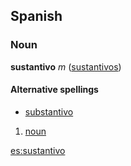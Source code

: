 ==Spanish==
===Noun===
'''sustantivo''' ''m'' ([[sustantivos]])

====Alternative spellings====
*[[substantivo]]

# [[noun]]

[[es:sustantivo]]